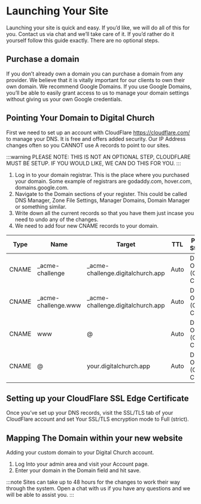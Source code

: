 # Launching Your Site

Launching your site is quick and easy. If you’d like, we will do all of this for you. Contact us via chat and we’ll take care of it. If you’d rather do it yourself follow this guide exactly. There are no optional steps.

## Purchase a domain

If you don’t already own a domain you can purchase a domain from any provider. We believe that it is vitally important for our clients to own their own domain. We recommend Google Domains. If you use Google Domains, you’ll be able to easily grant access to us to manage your domain settings without giving us your own Google credentials.

## Pointing Your Domain to Digital Church

First we need to set up an account with CloudFlare https://cloudflare.com/ to manage your DNS. It is free and offers added security. Our IP Address changes often so you CANNOT use A records to point to our sites.

:::warning
PLEASE NOTE: THIS IS NOT AN OPTIONAL STEP, CLOUDFLARE MUST BE SETUP. IF YOU WOULD LIKE, WE CAN DO THIS FOR YOU.
:::

1. Log in to your domain registrar. This is the place where you purchased your domain. Some example of registrars are godaddy.com, hover.com, domains.google.com.
2. Navigate to the Domain sections of your register. This could be called DNS Manager, Zone File Settings, Manager Domains, Domain Manager or something similar.
3. Write down all the current records so that you have them just incase you need to undo any of the changes.
4. We need to add four new CNAME records to your domain.

| Type | Name | Target | TTL | Proxy Status |
|---|---|---|---|---|
| CNAME | _acme-challenge | _acme-challenge.digitalchurch.app | Auto | DNS Only (Grey Cloud) |
| CNAME | _acme-challenge.www | _acme-challenge.digitalchurch.app | Auto | DNS Only (Grey Cloud) |
| CNAME | www | @ | Auto | DNS Only (Grey Cloud) |
| CNAME | @ | your.digitalchurch.app | Auto | DNS Only (Grey Cloud) |

## Setting up your CloudFlare SSL Edge Certificate

Once you’ve set up your DNS records, visit the SSL/TLS tab of your CloudFlare account and set Your SSL/TLS encryption mode to Full (strict).

## Mapping The Domain within your new website

Adding your custom domain to your Digital Church account.

1. Log Into your admin area and visit your Account page.
2. Enter your domain in the Domain field and hit save.

:::note
Sites can take up to 48 hours for the changes to work their way through the system. Open a chat with us if you have any questions and we will be able to assist you.
:::